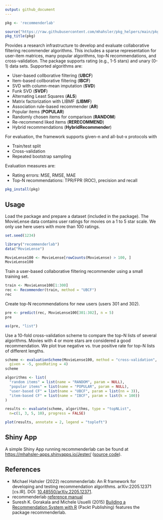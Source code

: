 ```yaml
---
output: github_document
---
```


```r
pkg <- 'recommenderlab'

source("https://raw.githubusercontent.com/mhahsler/pkg_helpers/main/pkg_helpers.R")
pkg_title(pkg)
```

Provides a research infrastructure to develop and evaluate collaborative filtering recommender algorithms. This includes a sparse representation for user-item matrices, many popular algorithms, top-N recommendations, and cross-validation. 
The package supports rating (e.g., 1-5 stars) and unary (0-1) data sets. Supported algorithms are:
    
* User-based collborative filtering (**UBCF**)
* Item-based collborative filtering (**IBCF**)
* SVD with column-mean imputation (**SVD**)
* Funk SVD (**SVDF**)
* Alternating Least Squares (**ALS**)
* Matrix factorization with LIBMF (**LIBMF**)
* Association rule-based recommender (**AR**)
* Popular items (**POPULAR**)
* Randomly chosen items for comparison (**RANDOM**)
* Re-recommend liked items (**RERECOMMEND**)
* Hybrid recommendations (**HybridRecommender**)

For evaluation, the framework supports given-n and all-but-x protocols with

* Train/test split
* Cross-validation
* Repeated bootstrap sampling

Evaluation measures are:

* Rating errors: MSE, RMSE, MAE
* Top-N recommendations: TPR/FPR (ROC), precision and recall

```r
pkg_install(pkg)
```

## Usage

Load the package and prepare a dataset (included in the package). The MovieLense
data contains user ratings for movies on a 1 to 5 star scale.
We only use here users with more than 100 ratings.
```r
set.seed(1234)

library("recommenderlab")
data("MovieLense")

MovieLense100 <- MovieLense[rowCounts(MovieLense) > 100, ]
MovieLense100
```

Train a user-based collaborative filtering recommender using a small training set.
```r
train <- MovieLense100[1:300]
rec <- Recommender(train, method = "UBCF")
rec
```

Create top-N recommendations for new users (users 301 and 302).
```r
pre <- predict(rec, MovieLense100[301:302], n = 5)
pre
```

```r
as(pre, "list")
```

Use a 10-fold cross-validation scheme to compare the top-N lists of several algorithms.
Movies with 4 or more stars are considered a good recommendation. 
We plot true negative vs. true positive rate for top-N lists of different lengths.
```r
scheme <- evaluationScheme(MovieLense100, method = "cross-validation", k = 10, 
  given = -5, goodRating = 4)
scheme

algorithms <- list(
  "random items" = list(name = "RANDOM", param = NULL),
  "popular items" = list(name = "POPULAR", param = NULL),
  "user-based CF" = list(name = "UBCF", param = list(nn = 3)),
  "item-based CF" = list(name = "IBCF", param = list(k = 100))
)

results <- evaluate(scheme, algorithms, type = "topNList",
  n=c(1, 3, 5, 10), progress = FALSE)

plot(results, annotate = 2, legend = "topleft")
```

## Shiny App

A simple Shiny App running recommenderlab can be found at  [https://mhahsler-apps.shinyapps.io/Jester/](https://mhahsler-apps.shinyapps.io/Jester/) 
([source code](https://github.com/mhahsler/recommenderlab/tree/master/Work/apps)). 


## References

* Michael Hahsler (2022) recommenderlab: An R framework for developing and testing recommendation algorithms. arXiv:2205.12371 [cs.IR]. DOI: [10.48550/arXiv.2205.12371](https://doi.org/10.48550/arXiv.2205.12371).
* recommenderlab [reference manual](https://CRAN.R-project.org/package=recommenderlab/recommenderlab.pdf)
*  Suresh K. Gorakala and Michele Usuelli (2015) [Building a Recommendation System with R](https://www.amazon.com/Building-Recommendation-System-Suresh-Gorakala/dp/1783554495) (Packt Publishing) features the package recommenderlab.
